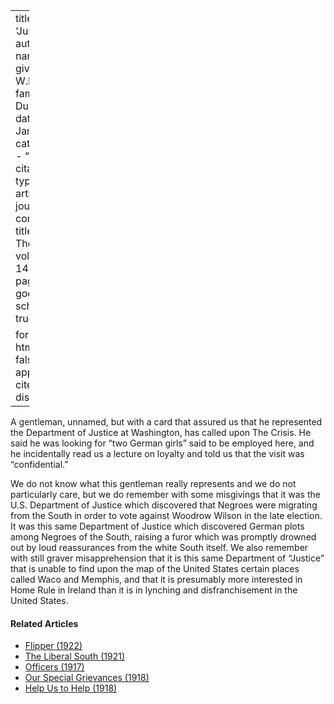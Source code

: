 
---
title: 'Justice'
author:
  - name:
      given: W.E.B.
      family: Du Bois
date: Jan. 1917
categories: 
  - ""
citation: 
  type: article-journal
  container-title: The Crisis
  volume: 14
  issue: 3
  page: 112
google-scholar: true

format:
  html:
    toc: false
    appendix-cite-as: display
---



A gentleman, unnamed, but with a card that assured us that he represented the Department of Justice at Washington, has called upon <span class="crisis-title">The Crisis</span>. He said he was looking for "two German girls" said to be employed here, and he incidentally read us a lecture on loyalty and told us that the visit was "confidential." 

We do not know what this gentleman really represents and we do not particularly care, but we do remember with some misgivings that it was the U.S. Department of Justice which discovered that Negroes were migrating from the South in order to vote against Woodrow Wilson in the late election. It was this same Department of Justice which discovered German plots among Negroes of the South, raising a furor which was promptly drowned out by loud reassurances from the white South itself. We also remember with still graver misapprehension that it is this same Department of "Justice" that is unable to find upon the map of the United States certain places called Waco and Memphis, and that it is presumably more interested in Home Rule in Ireland than it is in lynching and disfranchisement in the United States. 

<!-- Similar articles start here -->
<div  class="clear-wrap"></div>

#### Related Articles

* [Flipper (1922)](/Volumes/24/05/flipper.html)
* [The Liberal South (1921)](/Volumes/21/06/liberal-south.html)
* [Officers (1917)](/Volumes/14/02/officers.html)
* [Our Special Grievances (1918)](/Volumes/16/05/our_special_greivances.html)
* [Help Us to Help (1918)](/Volumes/16/04/help_us.html)

<!-- Similar articles end here -->